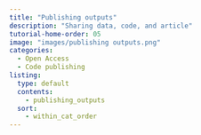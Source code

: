 ```yaml
---
title: "Publishing outputs"
description: "Sharing data, code, and article"
tutorial-home-order: 05
image: "images/publishing outputs.png"
categories:
  - Open Access
  - Code publishing
listing:
  type: default
  contents:
    - publishing_outputs
  sort:
    - within_cat_order
---
```


